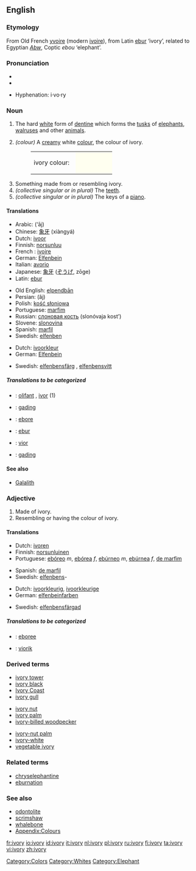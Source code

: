 {{wikipedia}}
==English==

===Etymology===
From Old French [[yvoire]] (modern [[ivoire]]), from Latin [[ebur]] ‘ivory’, related to Egyptian ''[[Abw]]'', Coptic ''ebou'' ‘elephant’.

===Pronunciation===
* {{IPA|/ˈaɪvəri/}}
* {{SAMPA|/"aIv(@)ri/}}

* Hyphenation: i·vo·ry

===Noun===
{{en-noun|ivor|ies|-}}

# {{uncountable}} The hard [[white]] form of [[dentine]] which forms the [[tusk]]s of [[elephant]]s, [[walrus]]es and other [[animal]]s.
# ''(colour)'' A [[cream]]y white [[color|colour]], the colour of ivory.  
#:<table><tr><td>ivory colour: &nbsp;</td><td bgcolor="#FFFFF0" width="80">&nbsp; </td></tr></table>
# Something made from or resembling ivory.
# ''(collective singular or in plural)'' The [[teeth]].
# ''(collective singular or in plural)'' The keys of a [[piano]].

====Translations====

{{trans-top|material}}
*Arabic: {{ARchar|[[عاج]]}} (‘āj) {{m}}
*Chinese: [[象牙]] (xiàngyá)
*Dutch: [[ivoor]] {{n}}
*Finnish: [[norsunluu]]
*French : [[ivoire]] {{m}}
*German: [[Elfenbein]] {{n}}
*Italian: [[avorio]] {{m}}
*Japanese: [[象牙]] ([[ぞうげ]], zōge)
*Latin: [[ebur]] {{n}}
{{trans-mid}}
*Old English: [[elpendban|elpendbān]] {{n}}
*Persian: {{FAchar|[[عاج]]}} (âj)
*Polish: [[kość słoniowa]] {{f}}
*Portuguese: [[marfim]] {{m}}
*Russian: [[слоновая кость]] (slonóvaja kost’) {{f}}
*Slovene: [[slonovina]] {{f}}
*Spanish: [[marfil]] {{m}}
*Swedish: [[elfenben]] {{n}}
{{trans-bottom}}

{{trans-top|colour}}
*Dutch: [[ivoorkleur]] {{f}}
*German: [[Elfenbein]] {{n}}
{{trans-mid}}
*Swedish: [[elfenbensfärg]] {{c}}, [[elfenbensvitt]] {{n}}
{{trans-bottom}}

=====Translations to be categorized=====
{{checktrans}}
<!--Remove this section once all of the translations below have been moved into the tables above.-->
*{{ttbc|Breton}}: [[olifant]] {{m}}, [[ivor]] {{m}} (1)
*{{ttbc|Indonesian}}: [[gading]]
*{{ttbc|Interlingua}}: [[ebore]]
*{{ttbc|Latin}}: [[ebur]]
*{{ttbc|Volapük}}: [[vior]]
*{{ttbc|Malay}}: [[gading]]

====See also====
*[[Galalith]]

===Adjective===
{{en-adj-notcomp}}

# Made of ivory.
# Resembling or having the colour of ivory.

====Translations====
{{trans-top|made of ivory}}
*Dutch: [[ivoren]]
*Finnish: [[norsunluinen]]
*Portuguese: [[ebóreo]] ''m'', [[ebórea]] ''f'', [[ebúrneo]] ''m'', [[ebúrnea]] ''f'', [[de marfim]]
{{trans-mid}}
*Spanish: [[de marfil]]
*Swedish: [[elfenben]]s-
{{trans-bottom}}

{{trans-top|having colour of ivory}}
*Dutch: [[ivoorkleurig]], [[ivoorkleurige]]
*German: [[elfenbeinfarben]]
{{trans-mid}}
*Swedish: [[elfenbensfärgad]]
{{trans-bottom}}

=====Translations to be categorized=====
{{checktrans}}
<!--Remove this section once all of the translations below have been moved into the tables above.-->
*{{ttbc|Interlingua}}: [[eboree]]
*{{ttbc|Volapük}}: [[viorik]]

===Derived terms===
{{top3}}
*[[ivory tower]]
*[[ivory black]]
*[[Ivory Coast]]
*[[ivory gull]]
{{mid3}}
*[[ivory nut]]
*[[ivory palm]]
*[[ivory-billed woodpecker]]
{{mid3}}
*[[ivory-nut palm]]
*[[ivory-white]]
*[[vegetable ivory]]
{{bottom}}

===Related terms===
*[[chryselephantine]]
*[[eburnation]]

===See also===
*[[odontolite]]
*[[scrimshaw]]
*[[whalebone]]
*[[Wiktionary_Appendix:Colours|Appendix:Colours]]

[[Category:Colors]]
[[Category:Whites]]
[[Category:Elephant]]

[[fr:ivory]]
[[io:ivory]]
[[id:ivory]]
[[it:ivory]]
[[nl:ivory]]
[[pl:ivory]]
[[ru:ivory]]
[[fi:ivory]]
[[ta:ivory]]
[[vi:ivory]]
[[zh:ivory]]